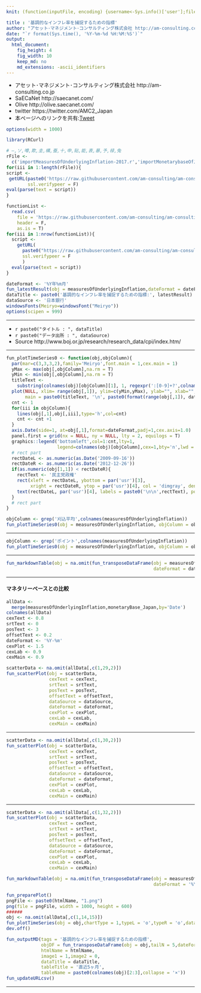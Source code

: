 ```yaml
---
knit: (function(inputFile, encoding) {username<-Sys.info()['user'];fileName<-'defaultPath.csv';pathToFile <-paste0('C:/Users/', username,'/Desktop/pathToCSV/');setwd(pathToFile);buf0<-read.csv(fileName,header = F,skip = 0,stringsAsFactor = F,check.names = F,fileEncoding = 'utf-8');timeStamp<-format(Sys.time(),'%Y%m%d%H%M%S');htmlName<-'measuresOfUnderlyingInflation';rmarkdown::render(inputFile, encoding = encoding, output_file = paste0('C:/Users/',username,buf0[2,1],'charts/','am-consulting.co.jp-',htmlName,'.html')) })

title : '基調的なインフレ率を捕捉するための指標'
author: "アセット･マネジメント･コンサルティング株式会社 http://am-consulting.co.jp"
date: "`r format(Sys.time(), '%Y-%m-%d %H:%M:%S')`"
output: 
  html_document:
    fig_height: 4
    fig_width: 10
    keep_md: no
    md_extensions: -ascii_identifiers 
---
```

<link href="http://knowledgevault.saecanet.com/components/rmarkdown-html.css" rel="stylesheet">
<script src="http://knowledgevault.saecanet.com/components/JavascriptCode.js"></script>
<style>.main-container {max-width : 1000px;}</style>

- アセット･マネジメント･コンサルティング株式会社 http://am-consulting.co.jp
- SaECaNet http://saecanet.com/
- Olive http://olive.saecanet.com/
- twitter https://twitter.com/AMC2_Japan
- 本ページへのリンクを共有:<a href="https://twitter.com/share" class="twitter-share-button" data-via="AMC2_Japan" data-size="large">Tweet</a> <script>!function(d,s,id){var js,fjs=d.getElementsByTagName(s)[0],p=/^http:/.test(d.location)?'http':'https';if(!d.getElementById(id)){js=d.createElement(s);js.id=id;js.src=p+'://platform.twitter.com/widgets.js';fjs.parentNode.insertBefore(js,fjs);}}(document, 'script', 'twitter-wjs');</script>

```r
options(width = 1000)
```

```r
library(RCurl)
```

```r
# ―,ソ,噂,欺,圭,構,蚕,十,申,貼,能,表,暴,予,禄,兔
rFile <- 
  c('importMeasuresOfUnderlyingInflation-2017.r','importMonetarybaseOfJapan-2017.r')
for(iii in 1:length(rFile)){
script <- 
 getURL(paste0('https://raw.githubusercontent.com/am-consulting/am-consulting.github.io/master/',rFile[iii]),
        ssl.verifypeer = F)
eval(parse(text = script))
}
```

```r
functionList <-
  read.csv(
    file = 'https://raw.githubusercontent.com/am-consulting/am-consulting.github.io/master/csv/functionList.csv',
    header = F,
    as.is = T)
for(iii in 1:nrow(functionList)){
  script <- 
    getURL(
      paste0("https://raw.githubusercontent.com/am-consulting/am-consulting.github.io/master/", functionList[iii,1]),
      ssl.verifypeer = F
      )
  eval(parse(text = script))
}
```

```r
dateFormat <- '%Y年%m月'
fun_latestResult(obj = measuresOfUnderlyingInflation,dateFormat = dateFormat)
dataTitle <- paste0('基調的なインフレ率を捕捉するための指標:', latestResult)
dataSource <- '日本銀行'
windowsFonts(Meiryo=windowsFont("Meiryo"))
options(scipen = 999)
```

***

- `r paste0("タイトル : ", dataTitle)`
- `r paste0("データ出所 : ", dataSource)`
- Source http://www.boj.or.jp/research/research_data/cpi/index.htm/

***

```r
fun_plotTimeSeries0 <- function(obj,objColumn){
  par(mar=c(3,3,3,2),family='Meiryo',font.main = 1,cex.main = 1)
  yMax <- max(obj[,objColumn],na.rm = T)
  yMin <- min(obj[,objColumn],na.rm = T)
  titleText <- 
    substring(colnames(obj)[objColumn][1], 1, regexpr(':[0-9]+?',colnames(obj)[objColumn][1])-1)
  plot(NULL, xlim= range(obj[,1]), ylim=c(yMin,yMax), ylab="", xlab="", xaxt = 'n',
       main = paste0(titleText, '\n', paste0(format(range(obj[,1]), dateFormat), collapse = '~')))
  cnt <- 1
  for(iii in objColumn){
    lines(obj[,1],obj[,iii],type='h',col=cnt)
    cnt <- cnt +1
  }
  axis.Date(side=1, at=obj[,1],format=dateFormat,padj=1,cex.axis=1.0) 
  panel.first = grid(nx = NULL, ny = NULL, lty = 2, equilogs = T)
  graphics::legend('bottomleft',col=1:cnt,lty=1,
                   legend=colnames(obj)[objColumn],cex=1,bty='n',lwd = 2)
  # rect part
  rectDateL <- as.numeric(as.Date('2009-09-16'))
  rectDateR <- as.numeric(as.Date('2012-12-26'))
  if(as.numeric(obj[1,1]) < rectDateR){
    rectText <- '民主党政権'
    rect(xleft = rectDateL, ybottom = par('usr')[3], 
         xright = rectDateR, ytop = par('usr')[4], col = 'dimgray', density = 5, angle = 45)
    text(rectDateL, par('usr')[4], labels = paste0('\n\n',rectText), pos = 4)
  }
  # rect part
}
```

```r
objColumn <- grep('刈込平均',colnames(measuresOfUnderlyingInflation))
fun_plotTimeSeries0(obj = measuresOfUnderlyingInflation, objColumn = objColumn)
```

***

```r
objColumn <- grep('ポイント',colnames(measuresOfUnderlyingInflation))
fun_plotTimeSeries0(obj = measuresOfUnderlyingInflation, objColumn = objColumn)
```

***

```r
fun_markdownTable(obj = na.omit(fun_transposeDataFrame(obj = measuresOfUnderlyingInflation,
                                                       dateFormat = dateFormat)))
```

***

#### マネタリーベースとの比較

```r
allData <- 
  merge(measuresOfUnderlyingInflation,monetaryBase_Japan,by='Date')
colnames(allData)
cexText <- 0.8
srtText <- 0
posText <- 3 
offsetText <- 0.2
dateFormat <- '%Y-%m'
cexPlot <- 1.5
cexLab <- 0.9
cexMain <- 0.9
```

```r
scatterData <- na.omit(allData[,c(1,29,2)])
fun_scatterPlot(obj = scatterData, 
                cexText = cexText, 
                srtText = srtText, 
                posText = posText, 
                offsetText = offsetText,
                dataSource = dataSource,
                dateFormat = dateFormat,
                cexPlot = cexPlot,
                cexLab = cexLab,
                cexMain = cexMain)
```

***

```r
scatterData <- na.omit(allData[,c(1,30,2)])
fun_scatterPlot(obj = scatterData, 
                cexText = cexText, 
                srtText = srtText, 
                posText = posText, 
                offsetText = offsetText,
                dataSource = dataSource,
                dateFormat = dateFormat,
                cexPlot = cexPlot,
                cexLab = cexLab,
                cexMain = cexMain)
```

***

```r
scatterData <- na.omit(allData[,c(1,32,2)])
fun_scatterPlot(obj = scatterData, 
                cexText = cexText, 
                srtText = srtText, 
                posText = posText, 
                offsetText = offsetText,
                dataSource = dataSource,
                dateFormat = dateFormat,
                cexPlot = cexPlot,
                cexLab = cexLab,
                cexMain = cexMain)
```

```r
fun_markdownTable(obj = na.omit(fun_transposeDataFrame(obj = measuresOfUnderlyingInflation,
                                                       dateFormat = '%Y年%m月')))
```

```r
fun_preparePlot()
pngFile <- paste0(htmlName, "1.png")
png(file = pngFile, width = 1000, height = 600)
######  
obj <- na.omit(allData[,c(1,14,15)])
fun_plotTimeSeries(obj = obj,chartType = 1,typeL = 'o',typeR = 'o',dataTitle = dataTitle,dataSource = dataSource,mar = c(4,4,5,1),needLefLab = 0,cexL = 2,cexR = 2,cex.main = 1,dateFormat = '%Y年%m月')
dev.off()
```

```r
fun_outputMD(tags = '基調的なインフレ率を捕捉するための指標',
             objDF = fun_transposeDataFrame(obj = obj,tailN = 5,dateFormat = '%Y年%m月'),
             htmlName = htmlName,
             image1 = 1,image2 = 0,
             dataTitle = dataTitle,
             tableTitle = '直近5ヶ月',
             tableName = paste0(colnames(obj)[2:3],collapse = '×'))
fun_updateURLcsv()
```

***
<script>MakeNegative();</script>
<script>
  (function(i,s,o,g,r,a,m){i['GoogleAnalyticsObject']=r;i[r]=i[r]||function(){
  (i[r].q=i[r].q||[]).push(arguments)},i[r].l=1*new Date();a=s.createElement(o),
  m=s.getElementsByTagName(o)[0];a.async=1;a.src=g;m.parentNode.insertBefore(a,m)
  })(window,document,'script','https://www.google-analytics.com/analytics.js','ga');

  ga('create', 'UA-3077339-5', 'auto');
  ga('send', 'pageview');

</script>

